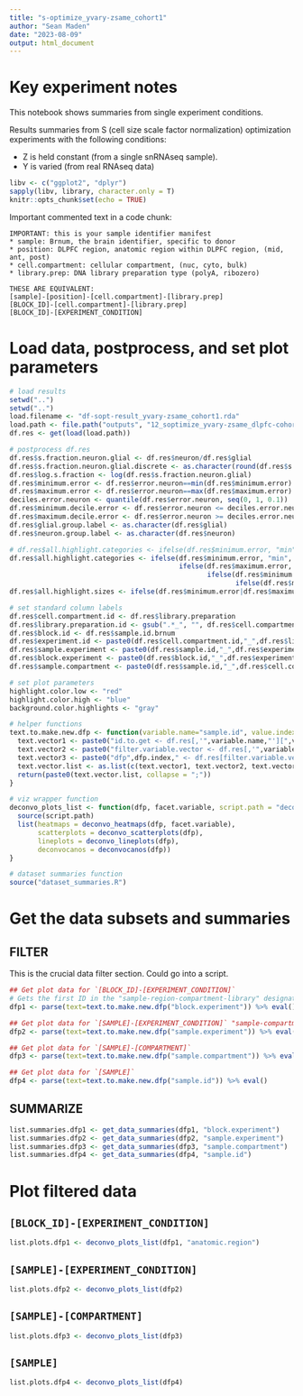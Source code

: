 ```yaml
---
title: "s-optimize_yvary-zsame_cohort1"
author: "Sean Maden"
date: "2023-08-09"
output: html_document
---
```


# Key experiment notes

This notebook shows summaries from single experiment conditions.

Results summaries from S (cell size scale factor normalization) optimization 
experiments with the following conditions:

* Z is held constant (from a single snRNAseq sample).
* Y is varied (from real RNAseq data)

```r
libv <- c("ggplot2", "dplyr")
sapply(libv, library, character.only = T)
knitr::opts_chunk$set(echo = TRUE)
```

Important commented text in a code chunk:

```
IMPORTANT: this is your sample identifier manifest
* sample: Brnum, the brain identifier, specific to donor
* position: DLPFC region, anatomic region within DLPFC region, (mid, ant, post)
* cell.compartment: cellular compartment, (nuc, cyto, bulk)
* library.prep: DNA library preparation type (polyA, ribozero)

THESE ARE EQUIVALENT:
[sample]-[position]-[cell.compartment]-[library.prep]
[BLOCK_ID]-[cell.compartment]-[library.prep]
[BLOCK_ID]-[EXPERIMENT_CONDITION]
```

# Load data, postprocess, and set plot parameters

```r
# load results
setwd("..")
setwd("..")
load.filename <- "df-sopt-result_yvary-zsame_cohort1.rda"
load.path <- file.path("outputs", "12_soptimize_yvary-zsame_dlpfc-cohort1", load.filename)
df.res <- get(load(load.path))

# postprocess df.res
df.res$s.fraction.neuron.glial <- df.res$neuron/df.res$glial
df.res$s.fraction.neuron.glial.discrete <- as.character(round(df.res$s.fraction.neuron.glial, 2))
df.res$log.s.fraction <- log(df.res$s.fraction.neuron.glial)
df.res$minimum.error <- df.res$error.neuron==min(df.res$minimum.error)
df.res$maximum.error <- df.res$error.neuron==max(df.res$maximum.error)
deciles.error.neuron <- quantile(df.res$error.neuron, seq(0, 1, 0.1))
df.res$minimum.decile.error <- df.res$error.neuron <= deciles.error.neuron[2]
df.res$maximum.decile.error <- df.res$error.neuron >= deciles.error.neuron[9]
df.res$glial.group.label <- as.character(df.res$glial)
df.res$neuron.group.label <- as.character(df.res$neuron)

# df.res$all.highlight.categories <- ifelse(df.res$minimum.error, "min",ifelse(,,ifelse(,,ifelse())))
df.res$all.highlight.categories <- ifelse(df.res$minimum.error, "min", 
                                          ifelse(df.res$maximum.error, "max", 
                                                 ifelse(df.res$minimum.decile.error, "min.dec", 
                                                        ifelse(df.res$maximum.decile.error, "max.dec", "mid"))))
df.res$all.highlight.sizes <- ifelse(df.res$minimum.error|df.res$maximum.error, "min/max", "min.dec/max.dec/mid")

# set standard column labels
df.res$cell.compartment.id <- df.res$library.preparation
df.res$library.preparation.id <- gsub(".*_", "", df.res$cell.compartment)
df.res$block.id <- df.res$sample.id.brnum
df.res$experiment.id <- paste0(df.res$cell.compartment.id,"_",df.res$library.preparation.id)
df.res$sample.experiment <- paste0(df.res$sample.id,"_",df.res$experiment.id)
df.res$block.experiment <- paste0(df.res$block.id,"_",df.res$experiment.id)
df.res$sample.compartment <- paste0(df.res$sample.id,"_",df.res$cell.compartment.id)

# set plot parameters
highlight.color.low <- "red"
highlight.color.high <- "blue"
background.color.highlights <- "gray"

# helper functions
text.to.make.new.dfp <- function(variable.name="sample.id", value.index=1, dfp.index=1){
  text.vector1 <- paste0("id.to.get <- df.res[,'",variable.name,"'][",value.index,"]")
  text.vector2 <- paste0("filter.variable.vector <- df.res[,'",variable.name,"']==id.to.get")
  text.vector3 <- paste0("dfp",dfp.index," <- df.res[filter.variable.vector,]")
  text.vector.list <- as.list(c(text.vector1, text.vector2, text.vector3))
  return(paste0(text.vector.list, collapse = ";"))
}
```

```r
# viz wrapper function
deconvo_plots_list <- function(dfp, facet.variable, script.path = "deconvo_plots.R"){
  source(script.path)
  list(heatmaps = deconvo_heatmaps(dfp, facet.variable),
       scatterplots = deconvo_scatterplots(dfp),
       lineplots = deconvo_lineplots(dfp),
       deconvocanos = deconvocanos(dfp))
}

# dataset summaries function
source("dataset_summaries.R")
```

# Get the data subsets and summaries

## FILTER

This is the crucial data filter section. Could go into a script.

```r
## Get plot data for `[BLOCK_ID]-[EXPERIMENT_CONDITION]`
# Gets the first ID in the "sample-region-compartment-library" designation, saves as `dfp1`.
dfp1 <- parse(text=text.to.make.new.dfp("block.experiment")) %>% eval()

## Get plot data for `[SAMPLE]-[EXPERIMENT_CONDITION]` "sample-compartment-library" as
dfp2 <- parse(text=text.to.make.new.dfp("sample.experiment")) %>% eval()

## Get plot data for `[SAMPLE]-[COMPARTMENT]`
dfp3 <- parse(text=text.to.make.new.dfp("sample.compartment")) %>% eval()

## Get plot data for `[SAMPLE]`
dfp4 <- parse(text=text.to.make.new.dfp("sample.id")) %>% eval()
```

## SUMMARIZE

```r
list.summaries.dfp1 <- get_data_summaries(dfp1, "block.experiment")
list.summaries.dfp2 <- get_data_summaries(dfp2, "sample.experiment")
list.summaries.dfp3 <- get_data_summaries(dfp3, "sample.compartment")
list.summaries.dfp4 <- get_data_summaries(dfp4, "sample.id")
```

# Plot filtered data

## `[BLOCK_ID]-[EXPERIMENT_CONDITION]`

```r
list.plots.dfp1 <- deconvo_plots_list(dfp1, "anatomic.region")
```

## `[SAMPLE]-[EXPERIMENT_CONDITION]`

```r
list.plots.dfp2 <- deconvo_plots_list(dfp2)
```

## `[SAMPLE]-[COMPARTMENT]`

```r
list.plots.dfp3 <- deconvo_plots_list(dfp3)
```

## `[SAMPLE]`

```r
list.plots.dfp4 <- deconvo_plots_list(dfp4)
```


